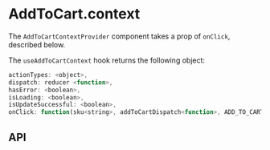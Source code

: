 
<Meta title="Contexts/AddToCartContext" component="AddToCartContextProvider" />

# AddToCart.context

The `AddToCartContextProvider` component takes a prop of `onClick`, described below.

The `useAddToCartContext` hook returns the following object:

```js
actionTypes: <object>,
dispatch: reducer <function>,
hasError: <boolean>,
isLoading: <boolean>,
isUpdateSuccessful: <boolean>,
onClick: function(sku<string>, addToCartDispatch<function>, ADD_TO_CART_ACTION_TYPES<array[string]>),
```

## API

<Props of={AddToCartContextProvider} />

